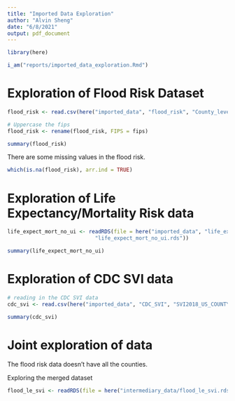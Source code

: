 ```yaml
---
title: "Imported Data Exploration"
author: "Alvin Sheng"
date: "6/8/2021"
output: pdf_document
---
```


```r
library(here)
```

```r
i_am("reports/imported_data_exploration.Rmd")
```



# Exploration of Flood Risk Dataset

```r
flood_risk <- read.csv(here("imported_data", "flood_risk", "County_level_risk_FEMA_FSF_v1.3.csv"))

# Uppercase the fips
flood_risk <- rename(flood_risk, FIPS = fips)
```

```r
summary(flood_risk)
```

There are some missing values in the flood risk.

```r
which(is.na(flood_risk), arr.ind = TRUE)
```



# Exploration of Life Expectancy/Mortality Risk data

```r
life_expect_mort_no_ui <- readRDS(file = here("imported_data", "life_expectancy_mortality_risk", 
                            "life_expect_mort_no_ui.rds"))
```

```r
summary(life_expect_mort_no_ui)
```



# Exploration of CDC SVI data

```r
# reading in the CDC SVI data
cdc_svi <- read.csv(here("imported_data", "CDC_SVI", "SVI2018_US_COUNTY.csv"))

```

```r
summary(cdc_svi)
```



# Joint exploration of data

The flood risk data doesn't have all the counties.

Exploring the merged dataset

```r
flood_le_svi <- readRDS(file = here("intermediary_data/flood_le_svi.rds"))
```


